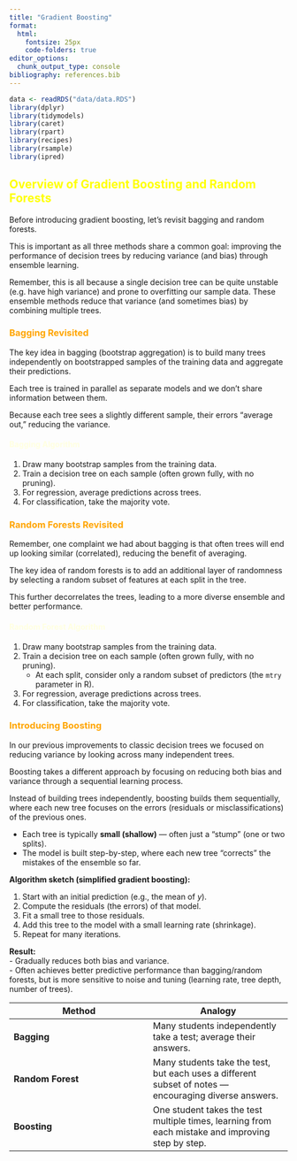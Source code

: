 ```yaml
---
title: "Gradient Boosting"
format: 
  html: 
    fontsize: 25px
    code-folders: true
editor_options: 
  chunk_output_type: console
bibliography: references.bib
---
```


```r
data <- readRDS("data/data.RDS")
library(dplyr)
library(tidymodels)
library(caret)
library(rpart)
library(recipes)
library(rsample)
library(ipred)
```

::: {style="color: yellow"}
## Overview of Gradient Boosting and Random Forests
:::

Before introducing gradient boosting, let's revisit bagging and random forests.

This is important as all three methods share a common goal: improving the performance of decision trees by reducing variance (and bias) through ensemble learning.

Remember, this is all because a single decision tree can be quite unstable (e.g. have high variance) and prone to overfitting our sample data. These ensemble methods reduce that variance (and sometimes bias) by combining multiple trees.

::: {style="color: orange"}
### Bagging Revisited
:::

The key idea in bagging (bootstrap aggregation) is to build many trees independently on bootstrapped samples of the training data and aggregate their predictions.

Each tree is trained in parallel as separate models and we don't share information between them.

Because each tree sees a slightly different sample, their errors “average out,” reducing the variance.

::: {style="color: lightyellow"}
#### Bagging Algorithm
:::

1.  Draw many bootstrap samples from the training data.
2.  Train a decision tree on each sample (often grown fully, with no pruning).
3.  For regression, average predictions across trees.
4.  For classification, take the majority vote.

::: {style="color: orange"}
### Random Forests Revisited
:::

Remember, one complaint we had about bagging is that often trees will end up looking similar (correlated), reducing the benefit of averaging.

The key idea of random forests is to add an additional layer of randomness by selecting a random subset of features at each split in the tree.

This further decorrelates the trees, leading to a more diverse ensemble and better performance.

::: {style="color: lightyellow"}
#### Random Forest Algorithm
:::

1.  Draw many bootstrap samples from the training data.
2.  Train a decision tree on each sample (often grown fully, with no pruning).
    -   At each split, consider only a random subset of predictors (the `mtry` parameter in R).
3.  For regression, average predictions across trees.
4.  For classification, take the majority vote.

::: {style="color: orange"}
### Introducing Boosting
:::

In our previous improvements to classic decision trees we focused on reducing variance by looking across many independent trees.

Boosting takes a different approach by focusing on reducing both bias and variance through a sequential learning process.

Instead of building trees independently, boosting builds them sequentially, where each new tree focuses on the errors (residuals or misclassifications) of the previous ones.

-   Each tree is typically **small (shallow)** — often just a “stump” (one or two splits).\
-   The model is built step-by-step, where each new tree “corrects” the mistakes of the ensemble so far.

**Algorithm sketch (simplified gradient boosting):**

1.  Start with an initial prediction (e.g., the mean of *y*).
2.  Compute the residuals (the errors) of that model.
3.  Fit a small tree to those residuals.
4.  Add this tree to the model with a small learning rate (shrinkage).
5.  Repeat for many iterations.

**Result:**\
- Gradually reduces both bias and variance.\
- Often achieves better predictive performance than bagging/random forests, but is more sensitive to noise and tuning (learning rate, tree depth, number of trees).

| Method | Analogy |
|----|----|
| **Bagging** | Many students independently take a test; average their answers. |
| **Random Forest** | Many students take the test, but each uses a different subset of notes — encouraging diverse answers. |
| **Boosting** | One student takes the test multiple times, learning from each mistake and improving step by step. |
